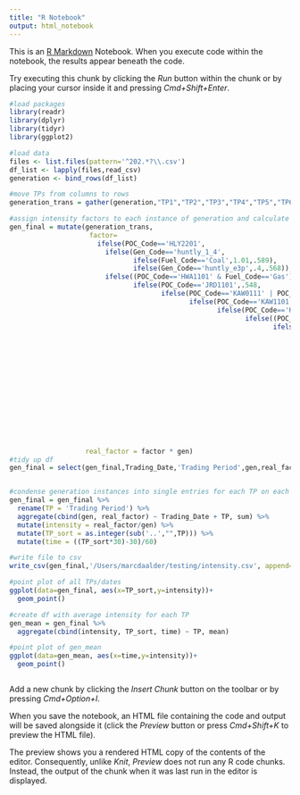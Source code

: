 ```yaml
---
title: "R Notebook"
output: html_notebook
---
```


This is an [R Markdown](http://rmarkdown.rstudio.com) Notebook. When you execute code within the notebook, the results appear beneath the code. 

Try executing this chunk by clicking the *Run* button within the chunk or by placing your cursor inside it and pressing *Cmd+Shift+Enter*. 

```r
#load packages
library(readr)
library(dplyr)
library(tidyr)
library(ggplot2)
```


```r
#load data
files <- list.files(pattern='^202.*?\\.csv')
df_list <- lapply(files,read_csv)
generation <- bind_rows(df_list)

#move TPs from columns to rows
generation_trans = gather(generation,"TP1","TP2","TP3","TP4","TP5","TP6","TP7","TP8","TP9","TP10","TP11","TP12","TP13","TP14","TP15","TP16","TP17","TP18","TP19","TP20","TP21","TP22","TP23","TP24","TP25","TP26","TP27","TP28","TP29","TP30","TP31","TP32","TP33","TP34","TP35","TP36","TP37","TP38","TP39","TP40","TP41","TP42","TP43","TP44","TP45","TP46","TP47","TP48","TP49","TP50",key='Trading Period',value='gen')

#assign intensity factors to each instance of generation and calculate emissions from each instance
gen_final = mutate(generation_trans,
                    factor=
                      ifelse(POC_Code=='HLY2201',
                        ifelse(Gen_Code=='huntly_1_4',
                               ifelse(Fuel_Code=='Coal',1.01,.589),
                               ifelse(Gen_Code=='huntly_e3p',.4,.568)),
                        ifelse((POC_Code=='HWA1101' & Fuel_Code=='Gas') | POC_Code=='HWA1102',.683,
                               ifelse(POC_Code=='JRD1101',.548,
                                      ifelse(POC_Code=='KAW0111' | POC_Code=='KAW0112',.06,
                                             ifelse(POC_Code=='KAW1101',.123,
                                                    ifelse(POC_Code=='KIN0112',.364,
                                                           ifelse((POC_Code=='KOE1101' & Trading_Date<='2023-09-30'),.307,
                                                                  ifelse(POC_Code=='KPA1101',.683,
                                                                         ifelse(POC_Code=='MKE1101',.569,
                                                                                ifelse(POC_Code=='NAP2201',.063,
                                                                                       ifelse(POC_Code=='NAP2202',.064,
                                                                                              ifelse(POC_Code=='OKI2201',.266,
                                                                                                     ifelse(POC_Code=='PPI2201',.038,
                                                                                                            ifelse(POC_Code=='SFD2201',.513,
                                                                                                                   ifelse(POC_Code=='THI2201',.04,
                                                                                                                          ifelse(POC_Code=='TWH0331' & Fuel_Code=='Gas',.632,
                                                                                                                                 ifelse(POC_Code=='WHI2201',.76,
                                                                                                                                        ifelse(POC_Code=='WKM2201' & Fuel_Code=='Geo',.052,
                                                                                                                                               ifelse(POC_Code=='WRK0331',
                                                                                                                                                      ifelse(Gen_Code=='rotokawa',.084,.053),
                                                                                                                                                      ifelse(POC_Code=='WRK2201',.018,
                                                                                                                                                      ifelse(POC_Code=='TAB2201',.08,0))))))))))))))))))))),
                   real_factor = factor * gen)
#tidy up df
gen_final = select(gen_final,Trading_Date,'Trading Period',gen,real_factor)


#condense generation instances into single entries for each TP on each date
gen_final = gen_final %>% 
  rename(TP = 'Trading Period') %>%
  aggregate(cbind(gen, real_factor) ~ Trading_Date + TP, sum) %>%
  mutate(intensity = real_factor/gen) %>%
  mutate(TP_sort = as.integer(sub('..',"",TP))) %>%
  mutate(time = ((TP_sort*30)-30)/60)

#write file to csv
write_csv(gen_final,'/Users/marcdaalder/testing/intensity.csv', append=FALSE)

#point plot of all TPs/dates
ggplot(data=gen_final, aes(x=TP_sort,y=intensity))+
  geom_point()

#create df with average intensity for each TP
gen_mean = gen_final %>%
  aggregate(cbind(intensity, TP_sort, time) ~ TP, mean)

#point plot of gen_mean
ggplot(data=gen_mean, aes(x=time,y=intensity))+
  geom_point()



```

Add a new chunk by clicking the *Insert Chunk* button on the toolbar or by pressing *Cmd+Option+I*.

When you save the notebook, an HTML file containing the code and output will be saved alongside it (click the *Preview* button or press *Cmd+Shift+K* to preview the HTML file). 

The preview shows you a rendered HTML copy of the contents of the editor. Consequently, unlike *Knit*, *Preview* does not run any R code chunks. Instead, the output of the chunk when it was last run in the editor is displayed.

